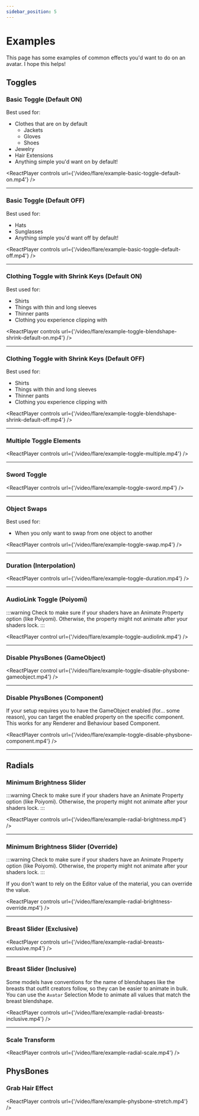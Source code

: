 ```yaml
---
sidebar_position: 5
---
```



# Examples

This page has some examples of common effects you'd want to do on an avatar. I hope this helps!

## Toggles

### Basic Toggle (Default ON)
Best used for:
* Clothes that are on by default
    * Jackets
    * Gloves
    * Shoes
* Jewelry
* Hair Extensions
* Anything simple you'd want on by default!

<ReactPlayer controls url={'/video/flare/example-basic-toggle-default-on.mp4'} />

---

### Basic Toggle (Default OFF)
Best used for:
* Hats
* Sunglasses
* Anything simple you'd want off by default!

<ReactPlayer controls url={'/video/flare/example-basic-toggle-default-off.mp4'} />

---

### Clothing Toggle with Shrink Keys (Default ON)
Best used for:
* Shirts
* Things with thin and long sleeves
* Thinner pants
* Clothing you experience clipping with

<ReactPlayer controls url={'/video/flare/example-toggle-blendshape-shrink-default-on.mp4'} />

---

### Clothing Toggle with Shrink Keys (Default OFF)
Best used for:
* Shirts
* Things with thin and long sleeves
* Thinner pants
* Clothing you experience clipping with

<ReactPlayer controls url={'/video/flare/example-toggle-blendshape-shrink-default-off.mp4'} />

---

### Multiple Toggle Elements

<ReactPlayer controls url={'/video/flare/example-toggle-multiple.mp4'} />

---

### Sword Toggle

<ReactPlayer controls url={'/video/flare/example-toggle-sword.mp4'} />

---

### Object Swaps
Best used for:
* When you only want to swap from one object to another

<ReactPlayer controls url={'/video/flare/example-toggle-swap.mp4'} />

---

### Duration (Interpolation)

<ReactPlayer controls url={'/video/flare/example-toggle-duration.mp4'} />

---

### AudioLink Toggle (Poiyomi)

:::warning
Check to make sure if your shaders have an Animate Property option (like Poiyomi).
Otherwise, the property might not animate after your shaders lock.
:::

<ReactPlayer control url={'/video/flare/example-toggle-audiolink.mp4'} />

---

### Disable PhysBones (GameObject)

<ReactPlayer control url={'/video/flare/example-toggle-disable-physbone-gameobject.mp4'} />

---

### Disable PhysBones (Component)
If your setup requires you to have the GameObject enabled (for... some reason),
you can target the enabled property on the specific component. This works for any
Renderer and Behaviour based Component.

<ReactPlayer controls url={'/video/flare/example-toggle-disable-physbone-component.mp4'} />

---

## Radials

### Minimum Brightness Slider

:::warning
Check to make sure if your shaders have an Animate Property option (like Poiyomi).
Otherwise, the property might not animate after your shaders lock.
:::

<ReactPlayer controls url={'/video/flare/example-radial-brightness.mp4'} />

---

### Minimum Brightness Slider (Override)

:::warning
Check to make sure if your shaders have an Animate Property option (like Poiyomi).
Otherwise, the property might not animate after your shaders lock.
:::

If you don't want to rely on the Editor value of the material, you can override the value.

<ReactPlayer controls url={'/video/flare/example-radial-brightness-override.mp4'} />

---

### Breast Slider (Exclusive)

<ReactPlayer controls url={'/video/flare/example-radial-breasts-exclusive.mp4'} />

---

### Breast Slider (Inclusive)
Some models have conventions for the name of blendshapes like the breasts that outfit creators follow,
so they can be easier to animate in bulk. You can use the `Avatar` Selection Mode to animate all values that match
the breast blendshape.

<ReactPlayer controls url={'/video/flare/example-radial-breasts-inclusive.mp4'} />

---

### Scale Transform

<ReactPlayer controls url={'/video/flare/example-radial-scale.mp4'} />

## PhysBones

### Grab Hair Effect

<ReactPlayer controls url={'/video/flare/example-physbone-stretch.mp4'} />